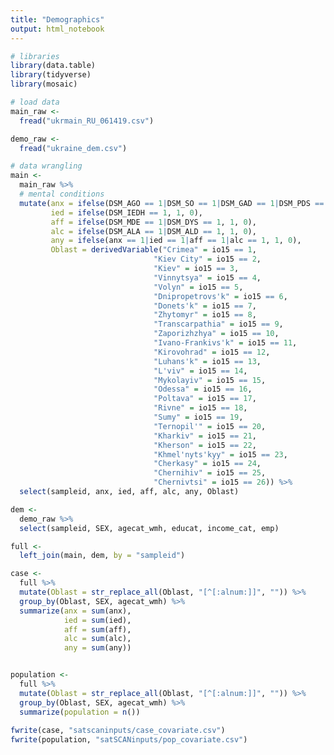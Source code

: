 ```yaml
---
title: "Demographics"
output: html_notebook
---
```


```r
# libraries
library(data.table)
library(tidyverse)
library(mosaic)

# load data
main_raw <- 
  fread("ukrmain_RU_061419.csv")

demo_raw <-
  fread("ukraine_dem.csv")
```

```r
# data wrangling
main <-
  main_raw %>%
  # mental conditions
  mutate(anx = ifelse(DSM_AGO == 1|DSM_SO == 1|DSM_GAD == 1|DSM_PDS == 1, 1, 0),
         ied = ifelse(DSM_IEDH == 1, 1, 0),
         aff = ifelse(DSM_MDE == 1|DSM_DYS == 1, 1, 0),
         alc = ifelse(DSM_ALA == 1|DSM_ALD == 1, 1, 0),
         any = ifelse(anx == 1|ied == 1|aff == 1|alc == 1, 1, 0),
         Oblast = derivedVariable("Crimea" = io15 == 1,
                                "Kiev City" = io15 == 2,
                                "Kiev" = io15 == 3,
                                "Vinnytsya" = io15 == 4,
                                "Volyn" = io15 == 5,
                                "Dnipropetrovs'k" = io15 == 6,
                                "Donets'k" = io15 == 7,
                                "Zhytomyr" = io15 == 8,
                                "Transcarpathia" = io15 == 9,
                                "Zaporizhzhya" = io15 == 10,
                                "Ivano-Frankivs'k" = io15 == 11,
                                "Kirovohrad" = io15 == 12,
                                "Luhans'k" = io15 == 13,
                                "L'viv" = io15 == 14,
                                "Mykolayiv" = io15 == 15,
                                "Odessa" = io15 == 16,
                                "Poltava" = io15 == 17,
                                "Rivne" = io15 == 18,
                                "Sumy" = io15 == 19,
                                "Ternopil'" = io15 == 20,
                                "Kharkiv" = io15 == 21,
                                "Kherson" = io15 == 22,
                                "Khmel'nyts'kyy" = io15 == 23,
                                "Cherkasy" = io15 == 24,
                                "Chernihiv" = io15 == 25,
                                "Chernivtsi" = io15 == 26)) %>%
  select(sampleid, anx, ied, aff, alc, any, Oblast)

dem <-
  demo_raw %>%
  select(sampleid, SEX, agecat_wmh, educat, income_cat, emp)

full <-
  left_join(main, dem, by = "sampleid")

case <-
  full %>%
  mutate(Oblast = str_replace_all(Oblast, "[^[:alnum:]]", "")) %>%
  group_by(Oblast, SEX, agecat_wmh) %>%
  summarize(anx = sum(anx),
            ied = sum(ied),
            aff = sum(aff),
            alc = sum(alc),
            any = sum(any)) 


population <-
  full %>%
  mutate(Oblast = str_replace_all(Oblast, "[^[:alnum:]]", "")) %>%
  group_by(Oblast, SEX, agecat_wmh) %>%
  summarize(population = n())
  
fwrite(case, "satscaninputs/case_covariate.csv")
fwrite(population, "satSCANinputs/pop_covariate.csv")
```
